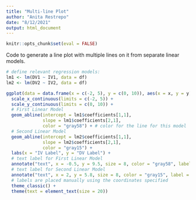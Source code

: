---
title: "Multi-line Plot"
author: "Anita Restrepo"
date: "8/12/2021"
output: html_document
---

```{r include = FALSE}
knitr::opts_chunk$set(eval = FALSE)
```
  
Code to generate a line plot with multiple lines on it from separate linear models.  
  
```{r}
# define relevant regression models:
lm1 <- lm(DV1 ~ IV1, data = df)
lm2 <- lm(DV2 ~ IV2, data = df)

ggplot(data = data.frame(x = c(-2, 5), y = c(0, 10)), aes(x = x, y = y)) + # set the limits for the coordinates of the plot according to the ranges of the relevant variables
  scale_x_continuous(limits = c(-2, 5)) +
  scale_y_continuous(limits = c(0, 10)) +
  # First Linear Model
  geom_abline(intercept = lm1$coefficients[1,1], 
              slope = lm1$coefficients[2,1], 
              color = "gray58") + # color for the line for this model
  # Second Linear Model
  geom_abline(intercept = lm2$coefficients[1,1], 
              slope = lm2$coefficients[2,1], 
              color = "gray15") +
  labs(x = "IV Label", y = "DV Label") +
  # text label for First Linear Model
  annotate("text", x = -0.5, y = 9.5, size = 8, color = "gray58", label = paste0("Past Impact (n.s.)")) +
  # text label for Second Linear Model
  annotate("text", x = 2, y = 5.8, size = 8, color = "gray15", label = paste0("Current Impact*")) +
  # labels are placed manually using the coordinates specified
  theme_classic() +
  theme(text = element_text(size = 20))
```

